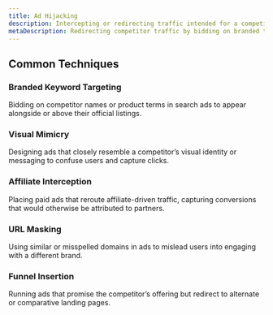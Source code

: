 ```yaml
---
title: Ad Hijacking
description: Intercepting or redirecting traffic intended for a competitor by bidding on their branded terms, mimicking ad copy, or manipulating ad placement.
metaDescription: Redirecting competitor traffic by bidding on branded terms, mimicking ad copy, or manipulating ad placement.
---
```


## Common Techniques

### Branded Keyword Targeting  
Bidding on competitor names or product terms in search ads to appear alongside or above their official listings.

### Visual Mimicry  
Designing ads that closely resemble a competitor’s visual identity or messaging to confuse users and capture clicks.

### Affiliate Interception  
Placing paid ads that reroute affiliate-driven traffic, capturing conversions that would otherwise be attributed to partners.

### URL Masking  
Using similar or misspelled domains in ads to mislead users into engaging with a different brand.

### Funnel Insertion  
Running ads that promise the competitor’s offering but redirect to alternate or comparative landing pages.
